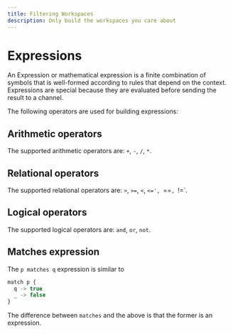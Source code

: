 ```yaml
---
title: Filtering Workspaces
description: Only build the workspaces you care about
---
```


# Expressions

An Expression or mathematical expression is a finite combination of symbols that is well-formed according to rules that depend on the context.
Expressions are special because they are evaluated before sending the result to a channel.

The following operators are used for building expressions:

## Arithmetic operators

The supported arithmetic operators are: `+`, `-`, `/`, `*`.

## Relational operators

The supported relational operators are: `>`, `>=`, `<`, `<=', `==`, `!=`.

## Logical operators

The supported logical operators are: `and`, `or`, `not`.

## Matches expression

The `p matches q` expression is similar to

```javascript
match p {
  q -> true
  _ -> false
}
```

The difference between `matches` and the above is that the former is an expression.
